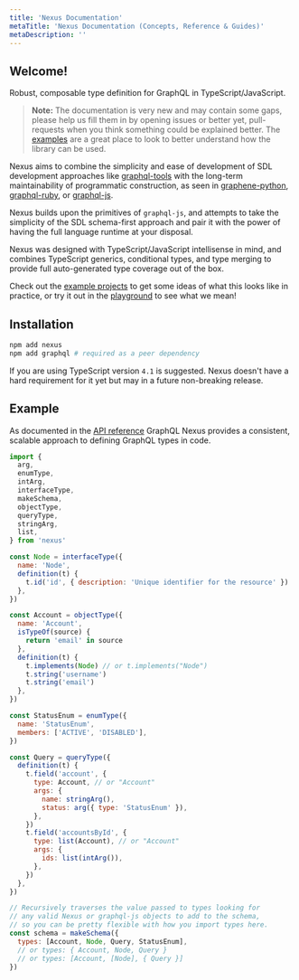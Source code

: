 ```yaml
---
title: 'Nexus Documentation'
metaTitle: 'Nexus Documentation (Concepts, Reference & Guides)'
metaDescription: ''
---
```


## Welcome!

Robust, composable type definition for GraphQL in TypeScript/JavaScript.

> **Note:**
> The documentation is very new and may contain some gaps, please help us fill them in by opening issues or better yet, pull-requests when you think something could be explained better. The [examples](https://github.com/graphql-nexus/nexus/tree/develop/examples) are a great place to look to better understand how the library can be used.

Nexus aims to combine the simplicity and ease of development of SDL development approaches like [graphql-tools](https://www.apollographql.com/docs/graphql-tools/generate-schema.html) with the long-term maintainability of programmatic construction, as seen in [graphene-python](https://docs.graphene-python.org/en/latest/), [graphql-ruby](https://github.com/rmosolgo/graphql-ruby), or [graphql-js](https://github.com/graphql/graphql-js).

Nexus builds upon the primitives of `graphql-js`, and attempts to take the simplicity of the SDL schema-first approach and pair it with the power of having the full language runtime at your disposal.

Nexus was designed with TypeScript/JavaScript intellisense in mind, and combines TypeScript generics, conditional types, and type merging to provide full auto-generated type coverage out of the box.

Check out the [example projects](https://github.com/graphql-nexus/nexus/tree/develop/examples) to get some ideas of what this looks like in practice, or try it out in the [playground](https://nxs.li/playground) to see what we mean!

## Installation

```sh
npm add nexus
npm add graphql # required as a peer dependency
```

If you are using TypeScript version `4.1` is suggested. Nexus doesn't have a hard requirement for it yet but may in a future non-breaking release.

## Example

As documented in the [API reference](/api/introduction) GraphQL Nexus provides a consistent, scalable approach to defining GraphQL types in code.

```js
import {
  arg,
  enumType,
  intArg,
  interfaceType,
  makeSchema,
  objectType,
  queryType,
  stringArg,
  list,
} from 'nexus'

const Node = interfaceType({
  name: 'Node',
  definition(t) {
    t.id('id', { description: 'Unique identifier for the resource' })
  },
})

const Account = objectType({
  name: 'Account',
  isTypeOf(source) {
    return 'email' in source
  },
  definition(t) {
    t.implements(Node) // or t.implements("Node")
    t.string('username')
    t.string('email')
  },
})

const StatusEnum = enumType({
  name: 'StatusEnum',
  members: ['ACTIVE', 'DISABLED'],
})

const Query = queryType({
  definition(t) {
    t.field('account', {
      type: Account, // or "Account"
      args: {
        name: stringArg(),
        status: arg({ type: 'StatusEnum' }),
      },
    })
    t.field('accountsById', {
      type: list(Account), // or "Account"
      args: {
        ids: list(intArg()),
      },
    })
  },
})

// Recursively traverses the value passed to types looking for
// any valid Nexus or graphql-js objects to add to the schema,
// so you can be pretty flexible with how you import types here.
const schema = makeSchema({
  types: [Account, Node, Query, StatusEnum],
  // or types: { Account, Node, Query }
  // or types: [Account, [Node], { Query }]
})
```
